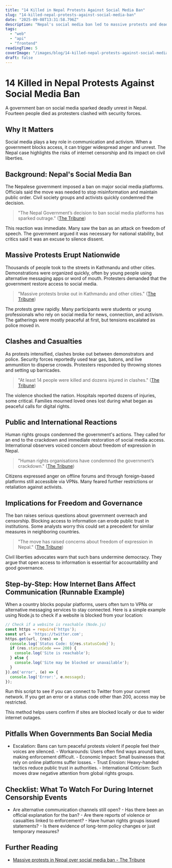 ```yaml
---
title: "14 Killed in Nepal Protests Against Social Media Ban"
slug: "14-killed-nepal-protests-against-social-media-ban"
date: "2025-09-08T13:31:58.796Z"
description: "Nepal's social media ban led to massive protests and deadly clashes, raising urgent questions about censorship and civil liberties."
tags:
  - "web"
  - "api"
  - "frontend"
readingTime: 5
coverImage: "/images/blog/14-killed-nepal-protests-against-social-media-ban/cover.jpg"
draft: false
---
```


# 14 Killed in Nepal Protests Against Social Media Ban

A government ban on social media sparked deadly unrest in Nepal. Fourteen people died as protesters clashed with security forces.

## Why It Matters

Social media plays a key role in communication and activism. When a government blocks access, it can trigger widespread anger and unrest. The Nepal case highlights the risks of internet censorship and its impact on civil liberties.

## Background: Nepal's Social Media Ban

The Nepalese government imposed a ban on major social media platforms. Officials said the move was needed to stop misinformation and maintain public order. Civil society groups and activists quickly condemned the decision.

> "The Nepal Government’s decision to ban social media platforms has sparked outrage." ([The Tribune](https://www.tribuneindia.com/news/world/massive-protests-in-nepal-over-social-media-ban/))

This reaction was immediate. Many saw the ban as an attack on freedom of speech. The government argued it was necessary for national stability, but critics said it was an excuse to silence dissent.

## Massive Protests Erupt Nationwide

Thousands of people took to the streets in Kathmandu and other cities. Demonstrations were organized quickly, often by young people using alternative messaging apps or word of mouth. Protesters demanded that the government restore access to social media.

> "Massive protests broke out in Kathmandu and other cities." ([The Tribune](https://www.tribuneindia.com/news/world/massive-protests-in-nepal-over-social-media-ban/))

The protests grew rapidly. Many participants were students or young professionals who rely on social media for news, connection, and activism. The gatherings were mostly peaceful at first, but tensions escalated as police moved in.

## Clashes and Casualties

As protests intensified, clashes broke out between demonstrators and police. Security forces reportedly used tear gas, batons, and live ammunition to disperse crowds. Protesters responded by throwing stones and setting up barricades.

> "At least 14 people were killed and dozens injured in clashes." ([The Tribune](https://www.tribuneindia.com/news/world/massive-protests-in-nepal-over-social-media-ban/))

The violence shocked the nation. Hospitals reported dozens of injuries, some critical. Families mourned loved ones lost during what began as peaceful calls for digital rights.

## Public and International Reactions

Human rights groups condemned the government's actions. They called for an end to the crackdown and immediate restoration of social media access. International observers voiced concern about freedom of expression in Nepal.

> "Human rights organisations have condemned the government’s crackdown." ([The Tribune](https://www.tribuneindia.com/news/world/massive-protests-in-nepal-over-social-media-ban/))

Citizens expressed anger on offline forums and through foreign-based platforms still accessible via VPNs. Many feared further restrictions or retaliation against activists.

## Implications for Freedom and Governance

The ban raises serious questions about government overreach and censorship. Blocking access to information can erode public trust in institutions. Some analysts worry this could set a precedent for similar measures in neighboring countries.

> "The move has raised concerns about freedom of expression in Nepal." ([The Tribune](https://www.tribuneindia.com/news/world/massive-protests-in-nepal-over-social-media-ban/))

Civil liberties advocates warn that such bans undermine democracy. They argue that open access to information is essential for accountability and good governance.

## Step-by-Step: How Internet Bans Affect Communication (Runnable Example)

When a country blocks popular platforms, users often turn to VPNs or alternative messaging services to stay connected. Here is a simple example using Node.js to check if a website is blocked from your location:

```js
// Check if a website is reachable (Node.js)
const https = require('https');
const url = 'https://twitter.com';
https.get(url, (res) => {
  console.log(`Status Code: ${res.statusCode}`);
  if (res.statusCode === 200) {
    console.log('Site is reachable');
  } else {
    console.log('Site may be blocked or unavailable');
  }
}).on('error', (e) => {
  console.log('Error:', e.message);
});
```
Run this script to see if you can connect to Twitter from your current network. If you get an error or a status code other than 200, access may be restricted.

This method helps users confirm if sites are blocked locally or due to wider internet outages.

## Pitfalls When Governments Ban Social Media

- Escalation: Bans can turn peaceful protests violent if people feel their voices are silenced. - Workarounds: Users often find ways around bans, making enforcement difficult. - Economic Impact: Small businesses that rely on online platforms suffer losses. - Trust Erosion: Heavy-handed tactics reduce public trust in authorities. - International Criticism: Such moves draw negative attention from global rights groups.

## Checklist: What To Watch For During Internet Censorship Events

- Are alternative communication channels still open? - Has there been an official explanation for the ban? - Are there reports of violence or casualties linked to enforcement? - Have human rights groups issued statements? - Is there evidence of long-term policy changes or just temporary measures?

## Further Reading

- [Massive protests in Nepal over social media ban - The Tribune](https://www.tribuneindia.com/news/world/massive-protests-in-nepal-over-social-media-ban/)